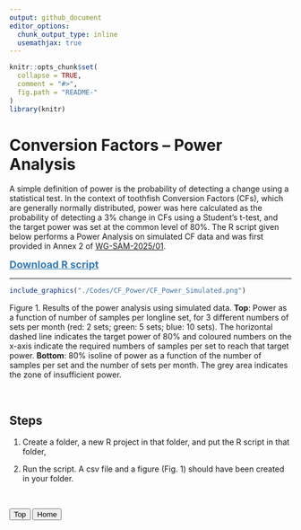```yaml
---
output: github_document
editor_options: 
  chunk_output_type: inline
  usemathjax: true
---
```


<!-- File.md is generated from File.Rmd. Please edit that file -->

```r
knitr::opts_chunk$set(
  collapse = TRUE,
  comment = "#>",
  fig.path = "README-"
)
library(knitr)
```


# Conversion Factors -- Power Analysis

[WG-SAM-2025/01]:https://meetings.ccamlr.org/wg-sam-2025/01

A simple definition of power is the probability of detecting a change using a statistical test. In the context of toothfish Conversion Factors (CFs), which are generally normally distributed, power was here calculated as the probability of detecting a 3% change in CFs using a Student’s t-test, and the target power was set at the common level of 80%. The R script given below performs a Power Analysis on simulated CF data and was first provided in Annex 2 of [WG-SAM-2025/01].

<a href="./Codes/CF_Power/CF_Power_Analysis.R" style="font-size: 18px; color: #337ab7; font-weight: bold">Download R script</a>

------------------------------------------------------------------------


```r
include_graphics("./Codes/CF_Power/CF_Power_Simulated.png")
```

Figure 1. Results of the power analysis using simulated data. **Top**: Power as a function of number of samples per longline set, for 3 different numbers of sets per month (red: 2 sets; green: 5 sets; blue: 10 sets). The horizontal dashed line indicates the target power of 80% and coloured numbers on the x-axis indicate the required numbers of samples per set to reach that target power. **Bottom**: 80% isoline of power as a function of the number of samples per set and the number of sets per month. The grey area indicates the zone of insufficient power.


<br>

## Steps

1. Create a folder, a new R project in that folder, and put the R script in that folder,

2. Run the script. A csv file and a figure (Fig. 1) should have been created in your folder.

<br>

<button onclick="window.location.href='./seabed_area_doc.html';">Top</button>
<button onclick="window.location.href='./';">Home</button>